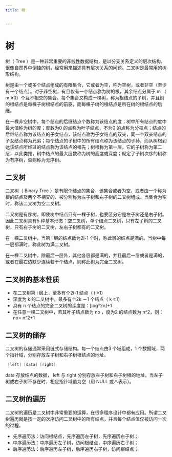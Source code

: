 ```yaml
---
title: 树


---
```


# 树

树（ Tree ）是一种非常重要的非线性数据结构，是以分支关系定义的层次结构，很像自然界中倒挂的树，经常用来描述具有层次关系的问题。二叉树是最常用的树形结构。

树是由一个或多个结点组成的有限集合，它或者为空，称为空树，或者非空（至少有一个结点）。对于非空树，有且仅有一个结点称为树的根，其余结点分属于 m （ m ≥0）个互不相交的集合。每个集合又构成一棵树，称为根结点的子树，并且树的根结点是每棵子树根结点的前驱，而每棵子树的根结点是所在树的根结点的后继。

在一棵非空树中，每个结点的后继结点个数称为该结点的度；树中所有结点的度中最大值称为树的度；度数为0 的点称为叶子结点，不为0
的点称为分枝点；结点的后继结点称为该结点的子女结点，该结点称为子女结点的双亲，同一个双亲结点的子女结点称为兄弟；每个结点的子树中的所有结点称为该结点的子孙，而从树根到达该结点所经过的结点称为该结点的祖先；树根称为第一层，它的子树称为第二层，以此类推，树中结点的最大层数称为树的高度或深度；规定了子树次序的树称为有序树，否则称为无序树。

## 二叉树

二叉树（ Binary Tree ）是有限个结点的集合，该集合或者为空，或者由一个称为根的结点及两个不相交的、被分别称为左子树和右子树的二叉树组成。当集合为空时，称该二叉树为空二叉树。

二叉树是有序树，即使树中结点只有一棵子树，也要区分它是左子树还是右子树。因此二叉树具有5
种基本形态：空二叉树，单个结点二叉树，只有左子树的二叉树，只有右子树的二叉树，左右子树都有的二叉树。

在一棵二叉树中，当第 i 层的结点数为2i-1 个时，称此层的结点是满的。当树中每一层都满时，称此树为满二叉树。

在一棵二叉树中，除最后一层外，其他各层都是满的，并且最后一层或者是满的，或者在最右边缺少连续若干个结点，则称此树为完全二叉树。

## 二叉树的基本性质

- 在二叉树第 i 层上，至多有个2i-1 结点（ i ≥1）
- 深度为 k 的二叉树中，最多有个2k －1 个结点（ k ≥1）
- 具有 n 个结点的完全二叉树的深度是：[log^2n]+1
- 在任意一棵二叉树中，若其叶子结点数为 no ，度为2 的结点数为 n^2，则： no= n^2+1

## 二叉树的储存

二叉树的存储通常采用链式存储结构。每一个结点由3 个域组成，1 个数据域，两个指针域，分别存放左子树和右子树根结点的地址。

```c
 [left] [data] [right]
```

data 存放结点的数据， left 与 right 分别存放左子树和右子树根的地址，当左子树或右子树不存在时，相应指针域值为空（用 NULL 或∧表示）。

## 二叉树的遍历

二叉树的遍历是二叉树中非常重要的运算，在很多程序设计中都有应用。所谓二叉树遍历就是按一定的次序访问二叉树中的所有结点，并且每个结点值仅被访问一次的过程。

- 先序遍历法：访问根结点，先序遍历左子树，先序遍历右子树；
- 中序遍历法：中序遍历左子树，访问根结点，中序遍历右子树；
- 后序遍历法：后序遍历左子树，后序遍历右子树，访问根结点；

            